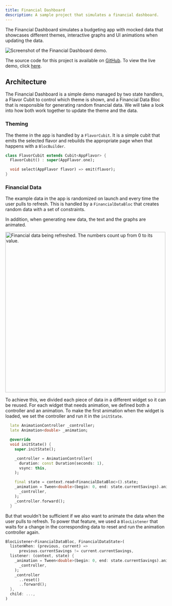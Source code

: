 ```yaml
---
title: Financial Dashboard
description: A sample project that simulates a financial dashboard.
---
```



The Financial Dashboard simulates a budgeting app with mocked data that showcases different themes, interactive graphs and UI animations when updating the data.

<Image
  src={financialDashboardScreenshot}
  alt="Screenshot of the Financial Dashboard demo."
/>

The source code for this project is available on [GitHub](https://github.com/VGVentures/financial_dashboard). To view the live demo, click [here](https://fictional-adventure-rel28jv.pages.github.io/).

## Architecture

The Financial Dashboard is a simple demo managed by two state handlers, a Flavor Cubit to control which theme is shown, and a Financial Data Bloc that is responsible for generating random financial data. We will take a look into how both work together to update the theme and the data.

### Theming

The theme in the app is handled by a `FlavorCubit`. It is a simple cubit that emits the selected flavor and rebuilds the appropriate page when that happens with a `BlocBuilder`.

```dart
class FlavorCubit extends Cubit<AppFlavor> {
  FlavorCubit() : super(AppFlavor.one);

  void select(AppFlavor flavor) => emit(flavor);
}
```

### Financial Data

The example data in the app is randomized on launch and every time the user pulls to refresh. This is handled by a `FinancialDataBloc` that creates random data with a set of constraints.

In addition, when generating new data, the text and the graphs are animated.

<Image
  src={dataRefreshing}
  alt="Financial data being refreshed. The numbers count up from 0 to its value."
  width="500"
/>

To achieve this, we divided each piece of data in a different widget so it can be reused. For each widget that needs animation, we defined both a controller and an animation. To make the first animation when the widget is loaded, we set the controller and run it in the `initState`.

```dart
  late AnimationController _controller;
  late Animation<double> _animation;

  @override
  void initState() {
    super.initState();

    _controller = AnimationController(
      duration: const Duration(seconds: 1),
      vsync: this,
    );

    final state = context.read<FinancialDataBloc>().state;
    _animation = Tween<double>(begin: 0, end: state.currentSavings).animate(
      _controller,
    );
    _controller.forward();
  }
```

But that wouldn't be sufficient if we also want to animate the data when the user pulls to refresh. To power that feature, we used a `BlocListener` that waits for a change in the corresponding data to reset and run the animation controller again.

```dart
BlocListener<FinancialDataBloc, FinancialDataState>(
  listenWhen: (previous, current) =>
      previous.currentSavings != current.currentSavings,
  listener: (context, state) {
    _animation = Tween<double>(begin: 0, end: state.currentSavings).animate(
      _controller,
    );
    _controller
      ..reset()
      ..forward();
  },
  child: ...,
)
```
